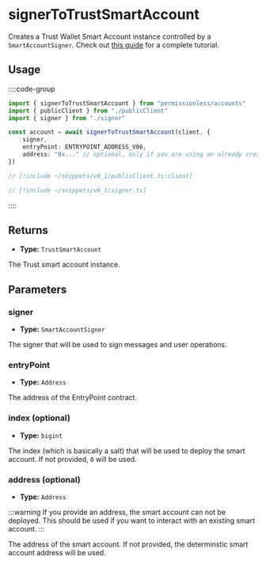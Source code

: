 
<VersionWarning version="0.1" />

# signerToTrustSmartAccount

Creates a Trust Wallet Smart Account instance controlled by a `SmartAccountSigner`.  Check out [this guide](/permissionless/core/how-to/accounts/use-trustwallet-account) for a complete tutorial.

## Usage

::::code-group

```ts [example.ts]
import { signerToTrustSmartAccount } from "permissionless/accounts"
import { publicClient } from "./publicClient"
import { signer } from "./signer"

const account = await signerToTrustSmartAccount(client, {
	signer,
    entryPoint: ENTRYPOINT_ADDRESS_V06,
	address: "0x..." // optional, only if you are using an already created account
})
```

```ts [publicClient.ts]
// [!include ~/snippets/v0_1/publicClient.ts:client]
```

```ts [signer.ts]
// [!include ~/snippets/v0_1/signer.ts]
```

::::

## Returns

- **Type:** `TrustSmartAccount`

The Trust smart account instance.

## Parameters

### signer

- **Type:** `SmartAccountSigner`

The signer that will be used to sign messages and user operations.

### entryPoint

- **Type:** `Address`

The address of the EntryPoint contract.

### index (optional)

- **Type:** `bigint`

The index (which is basically a salt) that will be used to deploy the smart account. If not provided, `0` will be used.

### address (optional)

- **Type:** `Address`

:::warning
If you provide an address, the smart account can not be deployed. This should be used if you want to interact with an existing smart account.
:::

The address of the smart account. If not provided, the determinstic smart account address will be used.
